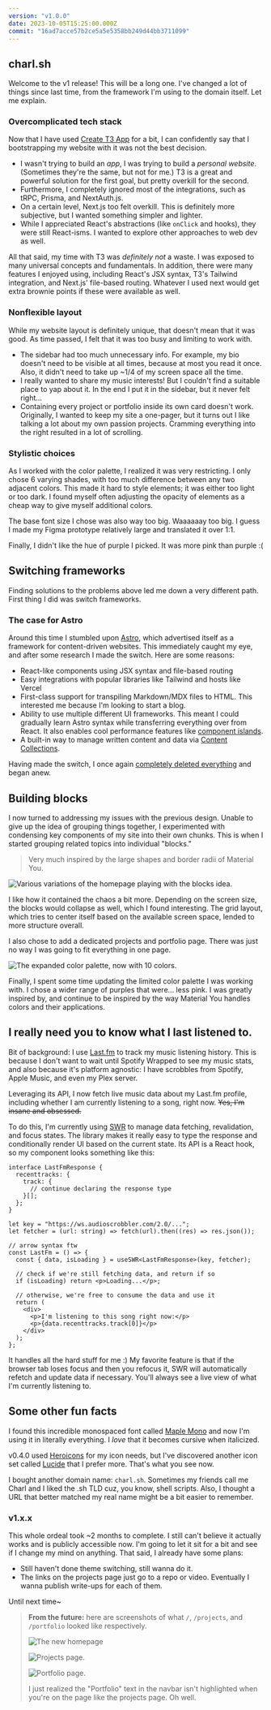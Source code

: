 ```yaml
---
version: "v1.0.0"
date: 2023-10-05T15:25:00.000Z
commit: "16ad7acce57b2ce5a5e5358bb249d44bb3711099"
---
```


## charl.sh

Welcome to the v1 release! This will be a long one. I've changed a lot of things since last time, from the framework I'm using to the domain itself. Let me explain.

### Overcomplicated tech stack

Now that I have used [Create T3 App](https://create.t3.gg) for a bit, I can confidently say that I bootstrapping my website with it was not the best decision.

- I wasn't trying to build an _app_, I was trying to build a _personal website_. (Sometimes they're the same, but not for me.) T3 is a great and powerful solution for the first goal, but pretty overkill for the second.
- Furthermore, I completely ignored most of the integrations, such as tRPC, Prisma, and NextAuth.js.
- On a certain level, Next.js too felt overkill. This is definitely more subjective, but I wanted something simpler and lighter.
- While I appreciated React's abstractions (like `onClick` and hooks), they were still React-isms. I wanted to explore other approaches to web dev as well.

All that said, my time with T3 was _definitely not_ a waste. I was exposed to many universal concepts and fundamentals. In addition, there were many features I enjoyed using, including React's JSX syntax, T3's Tailwind integration, and Next.js' file-based routing. Whatever I used next would get extra brownie points if these were available as well.

### Nonflexible layout

While my website layout is definitely unique, that doesn't mean that it was good. As time passed, I felt that it was too busy and limiting to work with.

- The sidebar had too much unnecessary info. For example, my bio doesn't need to be visible at all times, because at most you read it once. Also, it didn't need to take up ~1/4 of my screen space all the time.
- I really wanted to share my music interests! But I couldn't find a suitable place to yap about it. In the end I put it in the sidebar, but it never felt right...
- Containing every project or portfolio inside its own card doesn't work. Originally, I wanted to keep my site a one-pager, but it turns out I like talking a lot about my own passion projects. Cramming everything into the right resulted in a lot of scrolling.

### Stylistic choices

As I worked with the color palette, I realized it was very restricting. I only chose 6 varying shades, with too much difference between any two adjacent colors. This made it hard to style elements; it was either too light or too dark. I found myself often adjusting the opacity of elements as a cheap way to give myself additional colors.

The base font size I chose was also way too big. Waaaaaay too big. I guess I made my Figma prototype relatively large and translated it over 1:1.

Finally, I didn't like the hue of purple I picked. It was more pink than purple :\(

## Switching frameworks

Finding solutions to the problems above led me down a very different path. First thing I did was switch frameworks.

### The case for Astro

Around this time I stumbled upon [Astro](https://astro.build/), which advertised itself as a framework for content-driven websites. This immediately caught my eye, and after some research I made the switch. Here are some reasons:

- React-like components using JSX syntax and file-based routing
- Easy integrations with popular libraries like Tailwind and hosts like Vercel
- First-class support for transpiling Markdown/MDX files to HTML. This interested me because I'm looking to start a blog.
- Ability to use multiple different UI frameworks. This meant I could gradually learn Astro syntax while transferring everything over from React. It also enables cool performance features like [component islands](https://docs.astro.build/en/concepts/islands/).
- A built-in way to manage written content and data via [Content Collections](https://docs.astro.build/en/guides/content-collections/).

Having made the switch, I once again [completely deleted everything](https://github.com/aczw/personal-website/commit/1eaafc382b2bcd085272c8bd36f815cce41b1a7c) and began anew.

## Building blocks

I now turned to addressing my issues with the previous design. Unable to give up the idea of grouping things together, I experimented with condensing key components of my site into their own chunks. This is when I started grouping related topics into individual "blocks."

> Very much inspired by the large shapes and border radii of Material You.

![Various variations of the homepage playing with the blocks idea.](./blocks.png)

I like how it contained the chaos a bit more. Depending on the screen size, the blocks would collapse as well, which I found interesting. The grid layout, which tries to center itself based on the available screen space, lended to more structure overall.

I also chose to add a dedicated projects and portfolio page. There was just no way I was going to fit everything in one page.

![The expanded color palette, now with 10 colors.](./sweater.png)

Finally, I spent some time updating the limited color palette I was working with. I chose a wider range of purples that were... less pink. I was greatly inspired by, and continue to be inspired by the way Material You handles colors and their applications.

## I really need you to know what I last listened to.

Bit of background: I use [Last.fm](https://last.fm) to track my music listening history. This is because I don't want to wait until Spotify Wrapped to see my music stats, and also because it's platform agnostic: I have scrobbles from Spotify, Apple Music, and even my Plex server.

Leveraging its API, I now fetch live music data about my Last.fm profile, including whether I am currently listening to a song, right now. ~~Yes, I'm insane and obsessed.~~

To do this, I'm currently using [SWR](https://swr.vercel.app) to manage data fetching, revalidation, and focus states. The library makes it really easy to type the response and conditionally render UI based on the current state. Its API is a React hook, so my component looks something like this:

```tsx
interface LastFmResponse {
  recenttracks: {
    track: {
      // continue declaring the response type
    }[];
  };
}

let key = "https://ws.audioscrobbler.com/2.0/...";
let fetcher = (url: string) => fetch(url).then((res) => res.json());

// arrow syntax ftw
const LastFm = () => {
  const { data, isLoading } = useSWR<LastFmResponse>(key, fetcher);

  // check if we're still fetching data, and return if so
  if (isLoading) return <p>Loading...</p>;

  // otherwise, we're free to consume the data and use it
  return (
    <div>
      <p>I'm listening to this song right now:</p>
      <p>{data.recenttracks.track[0]}</p>
    </div>
  );
};
```

It handles all the hard stuff for me :) My favorite feature is that if the browser tab loses focus and then you refocus it, SWR will automatically refetch and update data if necessary. You'll always see a live view of what I'm currently listening to.

## Some other fun facts

I found this incredible monospaced font called [Maple Mono](https://github.com/subframe7536/Maple-font) and now I'm using it in literally everything. I _love_ that it becomes cursive when italicized.

v0.4.0 used [Heroicons](https://heroicons.com/) for my icon needs, but I've discovered another icon set called [Lucide](https://lucide.dev/) that I prefer more. That's what you see now.

I bought another domain name: `charl.sh`. Sometimes my friends call me Charl and I liked the .sh TLD cuz, you know, shell scripts. Also, I thought a URL that better matched my real name might be a bit easier to remember.

### v1.x.x

This whole ordeal took ~2 months to complete. I still can't believe it actually works and is publicly accessible now. I'm going to let it sit for a bit and see if I change my mind on anything. That said, I already have some plans:

- Still haven't done theme switching, still wanna do it.
- The links on the projects page just go to a repo or video. Eventually I wanna publish write-ups for each of them.

Until next time~

> **From the future:** here are screenshots of what `/`, `/projects`, and `/portfolio` looked like respectively.
>
> ![The new homepage](./charl-homepage.png)
>
> ![Projects page.](./charl-projects.png)
>
> ![Portfolio page.](./portfolio.png)
>
> I just realized the "Portfolio" text in the navbar isn't highlighted when you're on the page like the projects page. Oh well.
